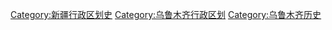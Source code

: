 [[Category:新疆行政区划史|Category:新疆行政区划史]]
[[Category:乌鲁木齐行政区划|Category:乌鲁木齐行政区划]]
[[Category:乌鲁木齐历史|Category:乌鲁木齐历史]]